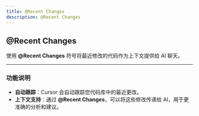 ```yaml
---
title: @Recent Changes
description: @Recent Changes
---
```


## @Recent Changes

使用 **@Recent Changes** 符号将最近修改的代码作为上下文提供给 AI 聊天。

---

### **功能说明**

- **自动跟踪**：Cursor 会自动跟踪您代码库中的最近更改。  
- **上下文支持**：通过 **@Recent Changes**，可以将这些修改传递给 AI，用于更准确的分析和建议。